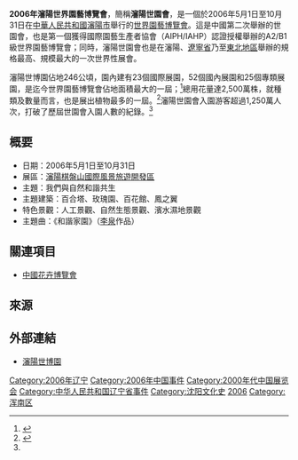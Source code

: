 '''2006年瀋陽世界園藝博覽會'''，簡稱'''瀋陽世園會'''，是一個於2006年5月1日至10月31日在[[中華人民共和國|中華人民共和國]][[瀋陽市|瀋陽市]]舉行的[[世界園藝博覽會|世界園藝博覽會]]。這是中國第二次舉辦的世園會，也是第一個獲得國際園藝生產者協會（AIPH/IAHP）認證授權舉辦的A2/B1級世界園藝博覽會；同時，瀋陽世園會也是在瀋陽、[[遼寧省|遼寧省]]乃至[[東北地區|東北地區]]舉辦的規格最高、規模最大的一次世界性展會。

瀋陽世博園佔地246公頃，園內建有23個國際展園，52個國內展園和25個專類展園，是迄今世界園藝博覽會佔地面積最大的一屆；<ref>{{cite web |url=http://www.expo2006sy.gov.cn/ |title=瀋陽世博園 |publisher=expo2006sy.gov.cn |deadurl=yes |archiveurl=https://web.archive.org/web/20060408094323/http://www.expo2006sy.gov.cn/ |archivedate=2006-04-08 |accessdate=2012-02-21 }}</ref>總用花量達2,500萬株，就種類及數量而言，也是展出植物最多的一屆。<ref name=shenysyhjj>{{cite web|url=http://contest.expo2011.cn/shenysyhjj.html|title=2006瀋陽世園會特點|publisher=expo2011.cn|access-date=2012-02-21|archive-url=https://web.archive.org/web/20111020022230/http://contest.expo2011.cn/shenysyhjj.html|archive-date=2011-10-20|dead-url=yes}}</ref>瀋陽世園會入園游客超過1,250萬人次，打破了歷屆世園會入園人數的紀錄。<ref name=shenysyhjj />

== 概要 ==
*日期：2006年5月1日至10月31日
*展區：[[瀋陽棋盤山國際風景旅遊開發區|瀋陽棋盤山國際風景旅遊開發區]]
*主題：我們與自然和諧共生
*主題建築：百合塔、玫瑰園、百花館、鳳之翼
*特色景觀：人工景觀、自然生態景觀、濱水濕地景觀
*主題曲：《和諧家園》（[[李泉|李泉]]作品）

== 關連項目 ==
*[[中國花卉博覽會|中國花卉博覽會]]

== 來源 ==
{{Reflist}}

== 外部連結 ==
*[https://web.archive.org/web/20060408094323/http://www.expo2006sy.gov.cn/ 瀋陽世博園] {{zh-hans}}

{{國際博覽會}}
[[Category:2006年辽宁|Category:2006年辽宁]]
[[Category:2006年中国事件|Category:2006年中国事件]]
[[Category:2000年代中国展览会|Category:2000年代中国展览会]]
[[Category:中华人民共和国辽宁省事件|Category:中华人民共和国辽宁省事件]]
[[Category:沈阳文化史|Category:沈阳文化史]]
[[Category:国际园艺博览会_(A2)|2006]]
[[Category:浑南区|Category:浑南区]]
